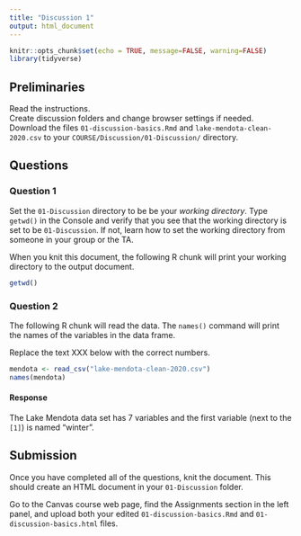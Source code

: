 ```yaml
---
title: "Discussion 1"
output: html_document
---
```


```r
knitr::opts_chunk$set(echo = TRUE, message=FALSE, warning=FALSE)
library(tidyverse)
```

## Preliminaries

Read the instructions.  
Create discussion folders and change browser settings if needed.  
Download the files `01-discussion-basics.Rmd` and `lake-mendota-clean-2020.csv` to your `COURSE/Discussion/01-Discussion/` directory.

## Questions

### Question 1

Set the `01-Discussion` directory to be be your *working directory*.
Type `getwd()` in the Console and verify that you see that the working directory is set to be `01-Discussion`.
If not, learn how to set the working directory from someone in your group or the TA.

When you knit this document,
the following R chunk will print your working directory to the output document.

```r
getwd()
```

### Question 2

The following R chunk will read the data.
The `names()` command will print the names of the variables in the data frame.

Replace the text XXX below with the correct numbers.

```r
mendota <- read_csv("lake-mendota-clean-2020.csv")
names(mendota)
```

#### Response

The Lake Mendota data set has 7 variables and the first variable (next to the `[1]`) is named "winter".


## Submission

Once you have completed all of the questions, knit the document.
This should create an HTML document in your `01-Discussion` folder.

Go to the Canvas course web page, find the Assignments section in the left panel, and upload both your edited `01-discussion-basics.Rmd` and `01-discussion-basics.html` files.